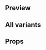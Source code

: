 
<Meta title="Trigger|Link" component={Link} />

## Preview

<Preview>
  <Story name="Link">
    <Link
      large={boolean('Is Large', false)}
      text={text('Text', 'Editar')}
      href={text('href', 'https://www.reservamos.mx/')}
      type={select('type', ['accent', 'disabled', 'info', 'error'], 'accent')}
      newTab={boolean('New Tab', false)}
      size={select(
        'Size',
        {
          XSmall: 'XS',
          Small: 'S',
          Medium: 'M',
          Large: 'L',
          XLarge: 'XL',
          XXLarge: 'XXL',
        },
        'S'
      )}
      weight={select('Weight', ['regular', 'semibold', 'bold'], 'semibold')}
    />
  </Story>
</Preview>

## All variants

<Preview>
  <Story name="All variants">
    <Spacing>
      <Link
        size="XL"
        text="Accent"
        href="https://www.reservamos.mx/"
        type="accent"
      />
      <Link
        size="XL"
        text="Disabled"
        href="https://www.reservamos.mx/"
        type="disabled"
      />
      <Link
        size="XL"
        text="Info"
        href="https://www.reservamos.mx/"
        type="info"
      />
      <Link
        size="XL"
        text="Error"
        href="https://www.reservamos.mx/"
        type="error"
      />
    </Spacing>
  </Story>
</Preview>

## Props

<Props of={Link} />

